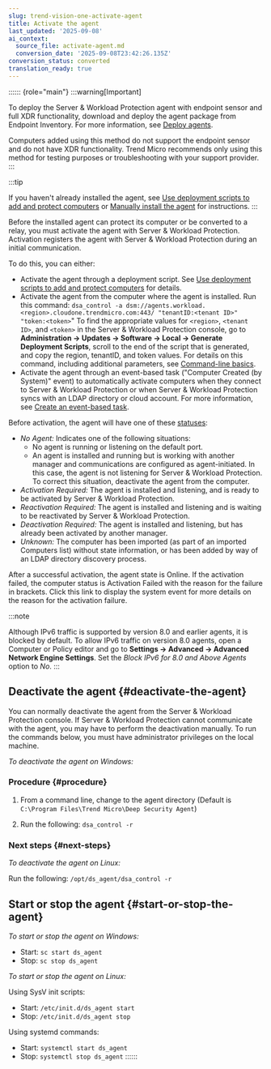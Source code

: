 ```yaml
---
slug: trend-vision-one-activate-agent
title: Activate the agent
last_updated: '2025-09-08'
ai_context:
  source_file: activate-agent.md
  conversion_date: '2025-09-08T23:42:26.135Z'
conversion_status: converted
translation_ready: true
---
```


:::::: {role="main"}
:::warning[Important]

To deploy the Server & Workload Protection agent with endpoint sensor and full XDR functionality, download and deploy the agent package from Endpoint Inventory. For more information, see [Deploy agents](deploy-agents.mdx).

Computers added using this method do not support the endpoint sensor and do not have XDR functionality. Trend Micro recommends only using this method for testing purposes or troubleshooting with your support provider.
:::

:::tip

If you haven't already installed the agent, see [Use deployment scripts to add and protect computers](deployment-scripts-add-computers.mdx) or [Manually install the agent](install-agent.mdx) for instructions.
:::

Before the installed agent can protect its computer or be converted to a relay, you must activate the agent with Server & Workload Protection. Activation registers the agent with Server & Workload Protection during an initial communication.

To do this, you can either:

- Activate the agent through a deployment script. See [Use deployment scripts to add and protect computers](deployment-scripts-add-computers.mdx) for details.
- Activate the agent from the computer where the agent is installed. Run this command: `dsa_control -a dsm://agents.workload.<region>.cloudone.trendmicro.com:443/ "tenantID:<tenant ID>" "token:<token>`" To find the appropriate values for `<region>`, `<tenant ID>`, and `<token>` in the Server & Workload Protection console, go to **Administration → Updates → Software → Local → Generate Deployment Scripts**, scroll to the end of the script that is generated, and copy the region, tenantID, and token values. For details on this command, including additional parameters, see [Command-line basics](command-line-basics.mdx).
- Activate the agent through an event-based task ("Computer Created (by System)" event) to automatically activate computers when they connect to Server & Workload Protection or when Server & Workload Protection syncs with an LDAP directory or cloud account. For more information, see [Create an event-based task](autotasks-computer-changed-event.mdx).

Before activation, the agent will have one of these [statuses](computer-agent-statuses.mdx):

- *No Agent:* Indicates one of the following situations:
  - No agent is running or listening on the default port.
  - An agent is installed and running but is working with another manager and communications are configured as agent-initiated. In this case, the agent is not listening for Server & Workload Protection. To correct this situation, deactivate the agent from the computer.
- *Activation Required:* The agent is installed and listening, and is ready to be activated by Server & Workload Protection.
- *Reactivation Required:* The agent is installed and listening and is waiting to be reactivated by Server & Workload Protection.
- *Deactivation Required:* The agent is installed and listening, but has already been activated by another manager.
- *Unknown:* The computer has been imported (as part of an imported Computers list) without state information, or has been added by way of an LDAP directory discovery process.

After a successful activation, the agent state is Online. If the activation failed, the computer status is Activation Failed with the reason for the failure in brackets. Click this link to display the system event for more details on the reason for the activation failure.

:::note

Although IPv6 traffic is supported by version 8.0 and earlier agents, it is blocked by default. To allow IPv6 traffic on version 8.0 agents, open a Computer or Policy editor and go to **Settings → Advanced → Advanced Network Engine Settings**. Set the *Block IPv6 for 8.0 and Above Agents* option to *No*.
:::

## Deactivate the agent {#deactivate-the-agent}

You can normally deactivate the agent from the Server & Workload Protection console. If Server & Workload Protection cannot communicate with the agent, you may have to perform the deactivation manually. To run the commands below, you must have administrator privileges on the local machine.

*To deactivate the agent on Windows:*

### Procedure {#procedure}

1.  From a command line, change to the agent directory (Default is `C:\Program Files\Trend Micro\Deep Security Agent`)

2.  Run the following: `dsa_control -r`

### Next steps {#next-steps}

*To deactivate the agent on Linux:*

Run the following: `/opt/ds_agent/dsa_control -r`

## Start or stop the agent {#start-or-stop-the-agent}

*To start or stop the agent on Windows:*

- Start: `sc start ds_agent`
- Stop: `sc stop ds_agent`

*To start or stop the agent on Linux:*

Using SysV init scripts:

- Start: `/etc/init.d/ds_agent start`
- Stop: `/etc/init.d/ds_agent stop`

Using systemd commands:

- Start: `systemctl start ds_agent`
- Stop: `systemctl stop ds_agent`
::::::
